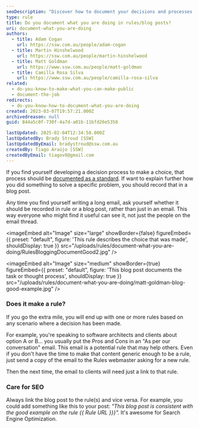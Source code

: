 ```yaml
---
seoDescription: "Discover how to document your decisions and processes effectively using rules or blog posts for better clarity and reusability."
type: rule
title: Do you document what you are doing in rules/blog posts?
uri: document-what-you-are-doing
authors:
  - title: Adam Cogan
    url: https://ssw.com.au/people/adam-cogan
  - title: Martin Hinshelwood
    url: https://ssw.com.au/people/martin-hinshelwood
  - title: Matt Goldman
    url: https://www.ssw.com.au/people/matt-goldman
  - title: Camilla Rosa Silva
    url: https://www.ssw.com.au/people/camilla-rosa-silva
related:
  - do-you-know-to-make-what-you-can-make-public
  - document-the-job
redirects:
  - do-you-know-how-to-document-what-you-are-doing
created: 2023-03-07T19:57:21.000Z
archivedreason: null
guid: 844a5c0f-730f-4a7d-a01b-11bfd26e5358

lastUpdated: 2025-02-04T12:34:58.000Z
lastUpdatedBy: Brady Stroud [SSW]
lastUpdatedByEmail: bradystroud@ssw.com.au
createdBy: Tiago Araújo [SSW]
createdByEmail: tiagov8@gmail.com
---
```


If you find yourself developing a decision process to make a choice, that process should be [documented as a standard](/document-the-job). If want to explain further how you did something to solve a specific problem, you should record that in a blog post.

Any time you find yourself writing a long email, ask yourself whether it should be recorded in rule or a blog post, rather than just in an email. This way everyone who might find it useful can see it, not just the people on the email thread.

<imageEmbed
  alt="Image"
  size="large"
  showBorder={false}
  figureEmbed={{
    preset: "default",
    figure: 'This rule describes the choice that was made',
    shouldDisplay: true
  }}
  src="/uploads/rules/document-what-you-are-doing/RulesBloggingDocumentGood2.jpg"
/>

<imageEmbed
  alt="Image"
  size="medium"
  showBorder={true}
  figureEmbed={{
    preset: "default",
    figure: 'This blog post documents the task or thought process',
    shouldDisplay: true
  }}
  src="/uploads/rules/document-what-you-are-doing/matt-goldman-blog-good-example.jpg"
/>

### Does it make a rule?

If you go the extra mile, you will end up with one or more rules based on any scenario where a decision has been made.

For example, you're speaking to software architects and clients about option A or B... you usually put the Pros and Cons in an "As per our conversation" email. This email is a potential rule that may help others. Even if you don't have the time to make that content generic enough to be a rule, just send a copy of the email to the Rules webmaster asking for a new rule.

Then the next time, the email to clients will need just a link to that rule.

### Care for SEO

Always link the blog post to the rule(s) and vice versa. For example, you could add something like this to your post: _"This blog post is consistent with the good example on the rule &#123;&#123; Rule URL &#125;&#125;}"._ It's awesome for Search Engine Optimization.
